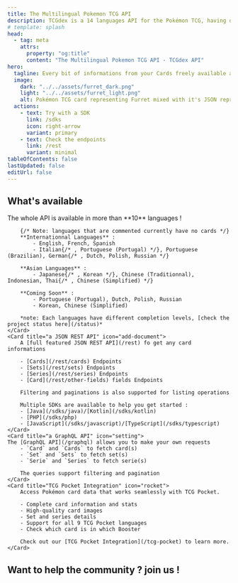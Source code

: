 ```yaml
---
title: The Multilingual Pokemon TCG API
description: TCGdex is a 14 languages API for the Pokémon TCG, having detailed data on cards, sets and others, and an easy access with a REST/GraphQL APIs and multiple SDKs.
# template: splash
head:
  - tag: meta
    attrs:
      property: "og:title"
      content: "The Multilingual Pokemon TCG API - TCGdex API"
hero:
  tagline: Every bit of informations from your Cards freely available and open source !
  image:
    dark: "../../assets/furret_dark.png"
    light: "../../assets/furret_light.png"
    alt: Pokémon TCG card representing Furret mixed with it's JSON representation
  actions:
    - text: Try with a SDK
      link: /sdks
      icon: right-arrow
      variant: primary
    - text: Check the endpoints
      link: /rest
      variant: minimal
tableOfContents: false
lastUpdated: false
editUrl: false
---
```



## What's available

<CardGrid stagger>
	<Card title="10 languages and counting" icon="heart">
		The whole API is available in more than **10** languages !

		{/* Note: languages that are commented currently have no cards */}
		**Internationnal Languages** :
			- English, French, Spanish
			- Italian{/* , Portuguese (Portugal) */}, Portuguese (Brazilian), German{/* , Dutch, Polish, Russian */}

		**Asian Languages** :
			- Japanese{/* , Korean */}, Chinese (Traditionnal), Indonesian, Thai{/* , Chinese (Simplified) */}

		**Coming Soon** :
			- Portuguese (Portugal), Dutch, Polish, Russian
			- Korean, Chinese (Simplified)

		*note: Each languages have different completion levels, [check the project status here](/status)*
	</Card>
	<Card title="a JSON REST API" icon="add-document">
		A [full featured JSON REST API](/rest) fo get any card informations

		- [Cards](/rest/cards) Endpoints
		- [Sets](/rest/sets) Endpoints
		- [Series](/rest/series) Endpoints
		- [Card](/rest/other-fields) fields Endpoints

		Filtering and paginations is also supported for listing operations

		Multiple SDKs are available to help you get started :
		- [Java](/sdks/java)/[Kotlin](/sdks/kotlin)
		- [PHP](/sdks/php)
		- [JavaScript](/sdks/javascript)/[TypeScript](/sdks/typescript)
	</Card>
	<Card title="a GraphQL API" icon="setting">
	The [GraphQL API](/graphql) allows you to make your own requests
		- `Card` and `Cards` to fetch card(s)
		- `Set` and `Sets` to fetch set(s)
		- `Serie` and `Series` to fetch serie(s)

		The queries support filtering and pagination
	</Card>
	<Card title="TCG Pocket Integration" icon="rocket">
		Access Pokémon card data that works seamlessly with TCG Pocket.

		- Complete card information and stats
		- High-quality card images
		- Set and series details
		- Support for all 9 TCG Pocket languages
		- Check which card is in which Booster

		Check out our [TCG Pocket Integration](/tcg-pocket) to learn more.
	</Card>
</CardGrid>

## Want to help the community ? join us !

<CardGrid>
	<LinkCard target="_blank" href="https://discord.gg/NehYTAhsZE" title="Join our Discord" description="Discord is our main way of communication between the community members" />
	<LinkCard target="_blank" href="https://github.com/tcgdex/cards-database" title="Star the repository !" description="Help our repository go to the moon by starring it on GitHub" />
	<LinkCard target="_blank" href="https://github.com/tcgdex/cards-database" title="Contribute" description="Contributing will help you cand other community members" />
	<LinkCard target="_blank" href="https://github.com/sponsors/tcgdex" title="Sponsor the project" description="The API is costly to run, plus you get some payback on your investment :D" />
</CardGrid>
